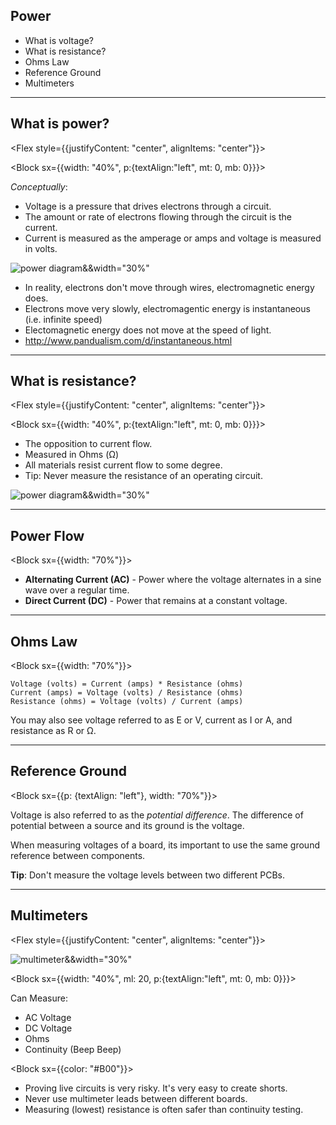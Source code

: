 
## Power

- What is voltage?
- What is resistance?
- Ohms Law
- Reference Ground
- Multimeters

---

## What is power?

<Flex style={{justifyContent: "center", alignItems: "center"}}>

<Block sx={{width: "40%", p:{textAlign:"left", mt: 0, mb: 0}}}>

_Conceptually_:
- Voltage is a pressure that drives electrons through a circuit.
- The amount or rate of electrons flowing through the circuit is the current.
- Current is measured as the amperage or amps and voltage is measured in volts.

</Block>

![power diagram&&width="30%"](./assets/Ohms-law-cartoon-cropped.jpg)

</Flex>

<Note>

- In reality, electrons don't move through wires, electromagnetic energy does.
- Electrons move very slowly, electromagentic energy is instantaneous (i.e. infinite speed)
- Electomagnetic energy does not move at the speed of light.
- http://www.pandualism.com/d/instantaneous.html

</Note>

---

## What is resistance?

<Flex style={{justifyContent: "center", alignItems: "center"}}>

<Block sx={{width: "40%", p:{textAlign:"left", mt: 0, mb: 0}}}>

- The opposition to current flow.
- Measured in Ohms (Ω)
- All materials resist current flow to some degree.
- Tip: Never measure the resistance of an operating circuit.

</Block>

![power diagram&&width="30%"](./assets/Ohms-law-cartoon-cropped.jpg)

</Flex>

<Note>

</Note>

---

## Power Flow

<Block sx={{width: "70%"}}>

- **Alternating Current (AC)** - Power where the voltage alternates in a sine 
  wave over a regular time.
- **Direct Current (DC)** - Power that remains at a constant voltage.

</Block>

---

## Ohms Law

<Block sx={{width: "70%"}}>

<Card bg='MDXPGray5'>

```text
Voltage (volts) = Current (amps) * Resistance (ohms)
Current (amps) = Voltage (volts) / Resistance (ohms)
Resistance (ohms) = Voltage (volts) / Current (amps)
```

</Card>

You may also see voltage referred to as E or V, current as I or A, and resistance as R or Ω.

</Block>

---

## Reference Ground

<Block sx={{p: {textAlign: "left"}, width: "70%"}}>

Voltage is also referred to as the _potential difference_. The difference
of potential between a source and its ground is the voltage.

When measuring voltages of a board, its important to use the same ground
reference between components. 

**Tip**: Don't measure the voltage levels between two different PCBs.

</Block>

---

## Multimeters

<Flex style={{justifyContent: "center", alignItems: "center"}}>

![multimeter&&width="30%"](./assets/2017_Cyfrowy_miernik_uniwersalny.jpg)

<Block sx={{width: "40%", ml: 20, p:{textAlign:"left", mt: 0, mb: 0}}}>

Can Measure:
- AC Voltage
- DC Voltage
- Ohms
- Continuity (Beep Beep)

</Block>

</Flex>

<Block sx={{color: "#B00"}}>

- Proving live circuits is very risky. It's very easy to create shorts.
- Never use multimeter leads between different boards.
- Measuring (lowest) resistance is often safer than continuity testing.

</Block>
